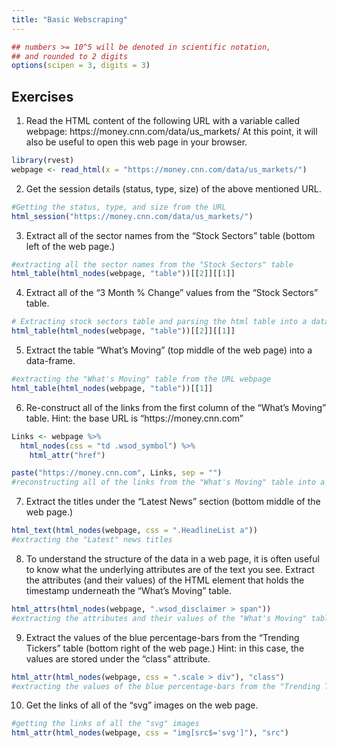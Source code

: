 ```yaml
---
title: "Basic Webscraping"
---
```


<style type="text/css">
.table {

    width: 80%;
    margin-left:10%; 
    margin-right:10%;
}
</style>
```r
## numbers >= 10^5 will be denoted in scientific notation,
## and rounded to 2 digits
options(scipen = 3, digits = 3)
```



## Exercises

1. Read the HTML content of the following URL with a variable called webpage: https://money.cnn.com/data/us_markets/ At this point, it will also be useful to open this web page in your browser.
``` r
library(rvest)
webpage <- read_html(x = "https://money.cnn.com/data/us_markets/")

```
2. Get the session details (status, type, size) of the above mentioned URL.
``` r
#Getting the status, type, and size from the URL
html_session("https://money.cnn.com/data/us_markets/")

```
3. Extract all of the sector names from the “Stock Sectors” table (bottom left of the web page.)
``` r
#extracting all the sector names from the "Stock Sectors" table
html_table(html_nodes(webpage, "table"))[[2]][[1]]

```
4. Extract all of the “3 Month % Change” values from the “Stock Sectors” table.
``` r
# Extracting stock sectors table and parsing the html table into a data frame formate
html_table(html_nodes(webpage, "table"))[[2]][[1]]

```
5. Extract the table “What’s Moving” (top middle of the web page) into a data-frame.
``` r
#extracting the "What's Moving" table from the URL webpage 
html_table(html_nodes(webpage, "table"))[[1]]

```

6. Re-construct all of the links from the first column of the “What’s Moving” table.
Hint: the base URL is “https://money.cnn.com”
``` r
Links <- webpage %>%
  html_nodes(css = "td .wsod_symbol") %>%
    html_attr("href")

paste("https://money.cnn.com", Links, sep = "")
#reconstructing all of the links from the "What's Moving" table into a list
```
7. Extract the titles under the “Latest News” section (bottom middle of the web page.)
``` r
html_text(html_nodes(webpage, css = ".HeadlineList a"))
#extracting the "Latest" news titles
```

8. To understand the structure of the data in a web page, it is often useful to know what the underlying attributes are of the text you see.
Extract the attributes (and their values) of the HTML element that holds the timestamp underneath the “What’s Moving” table.
``` r
html_attrs(html_nodes(webpage, ".wsod_disclaimer > span"))
#extracting the attributes and their values of the "What's Moving" table
```
9. Extract the values of the blue percentage-bars from the “Trending Tickers” table (bottom right of the web page.)
Hint: in this case, the values are stored under the “class” attribute.
``` r
html_attr(html_nodes(webpage, css = ".scale > div"), "class")
#extracting the values of the blue percentage-bars from the "Trending Tickers" table
```
10. Get the links of all of the “svg” images on the web page.
``` r
#getting the links of all the "svg" images
html_attr(html_nodes(webpage, css = "img[src$='svg']"), "src") 
```
